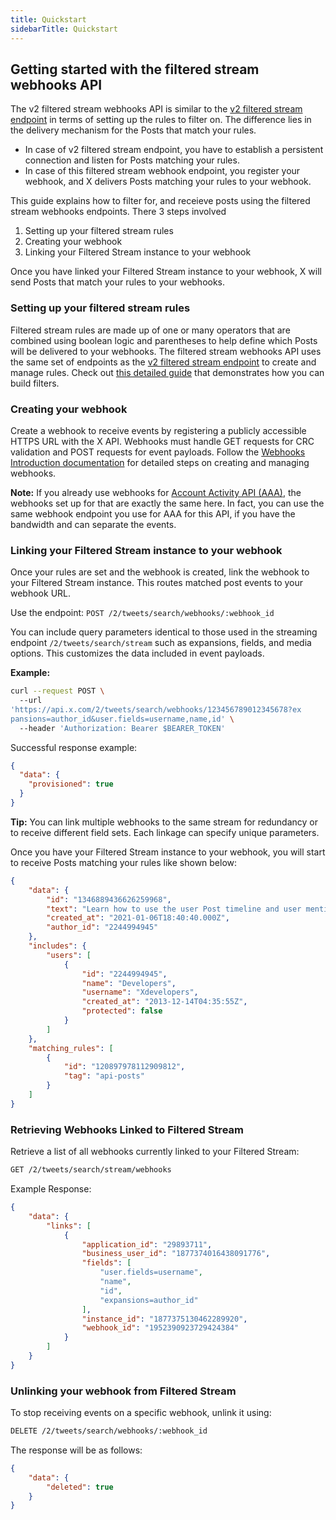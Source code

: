 ```yaml
---
title: Quickstart
sidebarTitle: Quickstart
---
```


## Getting started with the filtered stream webhooks API

The v2 filtered stream webhooks API is similar to the [v2 filtered stream endpoint](/x-api/posts/filtered-stream/introduction) in terms of setting up the rules to filter on. The difference lies in the delivery mechanism for the Posts that match your rules.
* In case of v2 filtered stream endpoint, you have to establish a persistent connection and listen for Posts matching your rules.
* In case of this filtered stream webhook endpoint, you register your webhook, and X delivers Posts matching your rules to your webhook.

This guide explains how to filter for, and receieve posts using the filtered stream webhooks endpoints. There 3 steps involved

1. Setting up your filtered stream rules
2. Creating your webhook
3. Linking your Filtered Stream instance to your webhook

Once you have linked your Filtered Stream instance to your webhook, X will send Posts that match your rules to your webhooks.

### Setting up your filtered stream rules

Filtered stream rules are made up of one or many operators that are combined using boolean logic and parentheses to help define which Posts will be delivered to your webhooks. The filtered stream webhooks API uses the same set of endpoints as the [v2 filtered stream endpoint](/x-api/posts/filtered-stream/introduction) to create and manage rules. Check out [this detailed guide](/x-api/posts/filtered-stream/integrate/build-a-rule) that demonstrates how you can build filters. 

### Creating your webhook

Create a webhook to receive events by registering a publicly accessible HTTPS URL with the X API. Webhooks must handle GET requests for CRC validation and POST requests for event payloads. Follow the [Webhooks Introduction documentation](/x-api/webhooks/introduction) for detailed steps on creating and managing webhooks. 

**Note:** If you already use webhooks for [Account Activity API (AAA)](/x-api/account-activity/introduction), the webhooks set up for that are exactly the same here. In fact, you can use the same webhook endpoint you use for AAA for this API, if you have the bandwidth and can separate the events.

### Linking your Filtered Stream instance to your webhook

Once your rules are set and the webhook is created, link the webhook to your Filtered Stream instance. This routes matched post events to your webhook URL. 

Use the endpoint: `POST /2/tweets/search/webhooks/:webhook_id `

You can include query parameters identical to those used in the streaming endpoint `/2/tweets/search/stream` such as expansions, fields, and media options. This customizes the 
data included in event payloads. 

**Example:**

```bash
curl --request POST \ 
  --url 
'https://api.x.com/2/tweets/search/webhooks/123456789012345678?ex
pansions=author_id&user.fields=username,name,id' \ 
  --header 'Authorization: Bearer $BEARER_TOKEN' 
```

Successful response example: 

```json
{ 
  "data": { 
    "provisioned": true 
  } 
}
```

**Tip:** You can link multiple webhooks to the same stream for redundancy or to receive different field sets. Each linkage can specify unique parameters.

Once you have your Filtered Stream instance to your webhook, you will start to receive Posts matching your rules like shown below:

```json
{
    "data": {
        "id": "1346889436626259968",
        "text": "Learn how to use the user Post timeline and user mention timeline endpoints in the X API v2 to explore Post… https://t.co/56a0vZUx7i",
        "created_at": "2021-01-06T18:40:40.000Z",
        "author_id": "2244994945"
    },
    "includes": {
        "users": [
            {
                "id": "2244994945",
                "name": "Developers",
                "username": "Xdevelopers",
                "created_at": "2013-12-14T04:35:55Z",
                "protected": false
            }
        ]
    },
    "matching_rules": [
        {
            "id": "120897978112909812",
            "tag": "api-posts"
        }
    ]
}
```

### Retrieving Webhooks Linked to Filtered Stream

Retrieve a list of all webhooks currently linked to your Filtered Stream:

```bash
GET /2/tweets/search/stream/webhooks 
```

Example Response:

```json
{
    "data": {
        "links": [
            {
                "application_id": "29893711",
                "business_user_id": "1877374016438091776",
                "fields": [
                    "user.fields=username",
                    "name",
                    "id",
                    "expansions=author_id"
                ],
                "instance_id": "1877375130462289920",
                "webhook_id": "1952390923729424384"
            }
        ]
    }
}
```

### Unlinking your webhook from Filtered Stream 

To stop receiving events on a specific webhook, unlink it using: 

```bash
DELETE /2/tweets/search/webhooks/:webhook_id
```

The response will be as follows:

```json
{
    "data": {
        "deleted": true
    }
}
```
